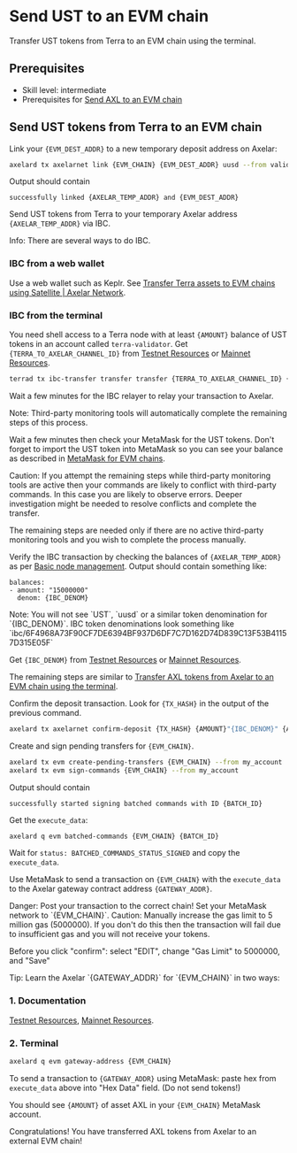 # Send UST to an EVM chain


Transfer UST tokens from Terra to an EVM chain using the terminal.

## Prerequisites

- Skill level: intermediate
- Prerequisites for [Send AXL to an EVM chain](./axl-to-evm)

## Send UST tokens from Terra to an EVM chain

Link your `{EVM_DEST_ADDR}` to a new temporary deposit address on Axelar:

```bash
axelard tx axelarnet link {EVM_CHAIN} {EVM_DEST_ADDR} uusd --from validator
```

Output should contain

```
successfully linked {AXELAR_TEMP_ADDR} and {EVM_DEST_ADDR}
```

Send UST tokens from Terra to your temporary Axelar address `{AXELAR_TEMP_ADDR}` via IBC.

<Callout emoji="ℹ️">
  Info: There are several ways to do IBC.

### IBC from a web wallet

Use a web wallet such as Keplr. See [Transfer Terra assets to EVM chains using Satellite | Axelar Network](https://axelar.network/transfer-terra-assets-to-evm-chains-using-satellite).

### IBC from the terminal

You need shell access to a Terra node with at least `{AMOUNT}` balance of UST tokens in an account called `terra-validator`.
Get `{TERRA_TO_AXELAR_CHANNEL_ID}` from [Testnet Resources](/resources/testnet) or [Mainnet Resources](/resources/mainnet/).

```bash
terrad tx ibc-transfer transfer transfer {TERRA_TO_AXELAR_CHANNEL_ID} {AXELAR_TEMP_ADDR} --packet-timeout-timestamp 0 --packet-timeout-height "0-20000" {AMOUNT}uusd --gas-prices 0.15uusd --from terra-validator -y -b block
```

</Callout>

Wait a few minutes for the IBC relayer to relay your transaction to Axelar.

<Callout emoji="📝">
  Note: Third-party monitoring tools will automatically complete the remaining steps of this process.

Wait a few minutes then check your MetaMask for the UST tokens. Don't forget to import the UST token into MetaMask so you can see your balance as described in [MetaMask for EVM chains](/resources/metamask).
</Callout>

<Callout type="warning" emoji="⚠️">
  Caution: If you attempt the remaining steps while third-party monitoring tools are active then your commands are likely to conflict with third-party commands. In this case you are likely to observe errors. Deeper investigation might be needed to resolve conflicts and complete the transfer.

The remaining steps are needed only if there are no active third-party monitoring tools and you wish to complete the process manually.
</Callout>

Verify the IBC transaction by checking the balances of `{AXELAR_TEMP_ADDR}` as per [Basic node management](/node/basic/). Output should contain something like:

```
balances:
- amount: "15000000"
  denom: {IBC_DENOM}
```

<Callout emoji="📝">
  Note: You will not see `UST`, `uusd` or a similar token denomination for `{IBC_DENOM}`. IBC token denominations look something like `ibc/6F4968A73F90CF7DE6394BF937D6DF7C7D162D74D839C13F53B41157D315E05F`
</Callout>

Get `{IBC_DENOM}` from [Testnet Resources](/resources/testnet) or [Mainnet Resources](/resources/mainnet/).

The remaining steps are similar to [Transfer AXL tokens from Axelar to an EVM chain using the terminal](./axl-to-evm).

Confirm the deposit transaction. Look for `{TX_HASH}` in the output of the previous command.

```bash
axelard tx axelarnet confirm-deposit {TX_HASH} {AMOUNT}"{IBC_DENOM}" {AXELAR_TEMP_ADDR} --from my_account
```

Create and sign pending transfers for `{EVM_CHAIN}`.

```bash
axelard tx evm create-pending-transfers {EVM_CHAIN} --from my_account
axelard tx evm sign-commands {EVM_CHAIN} --from my_account
```

Output should contain

```
successfully started signing batched commands with ID {BATCH_ID}
```

Get the `execute_data`:

```bash
axelard q evm batched-commands {EVM_CHAIN} {BATCH_ID}
```

Wait for `status: BATCHED_COMMANDS_STATUS_SIGNED` and copy the `execute_data`.

Use MetaMask to send a transaction on `{EVM_CHAIN}` with the `execute_data` to the Axelar gateway contract address `{GATEWAY_ADDR}`.

<Callout type="error" emoji="🔥">
  Danger: Post your transaction to the correct chain! Set your MetaMask network to `{EVM_CHAIN}`.
</Callout>

<Callout type="warning" emoji="⚠️">
  Caution: Manually increase the gas limit to 5 million gas (5000000). If you don't do this then the transaction will fail due to insufficient gas and you will not receive your tokens.

Before you click "confirm": select "EDIT", change "Gas Limit" to 5000000, and "Save"
</Callout>

<Callout emoji="💡">
  Tip: Learn the Axelar `{GATEWAY_ADDR}` for `{EVM_CHAIN}` in two ways:

### 1. Documentation

[Testnet Resources](/resources/testnet), [Mainnet Resources](/resources/mainnet/).

### 2. Terminal

```bash
axelard q evm gateway-address {EVM_CHAIN}
```

</Callout>

To send a transaction to `{GATEWAY_ADDR}` using MetaMask: paste hex from `execute_data` above into "Hex Data" field. (Do not send tokens!)

You should see `{AMOUNT}` of asset AXL in your `{EVM_CHAIN}` MetaMask account.

Congratulations! You have transferred AXL tokens from Axelar to an external EVM chain!
